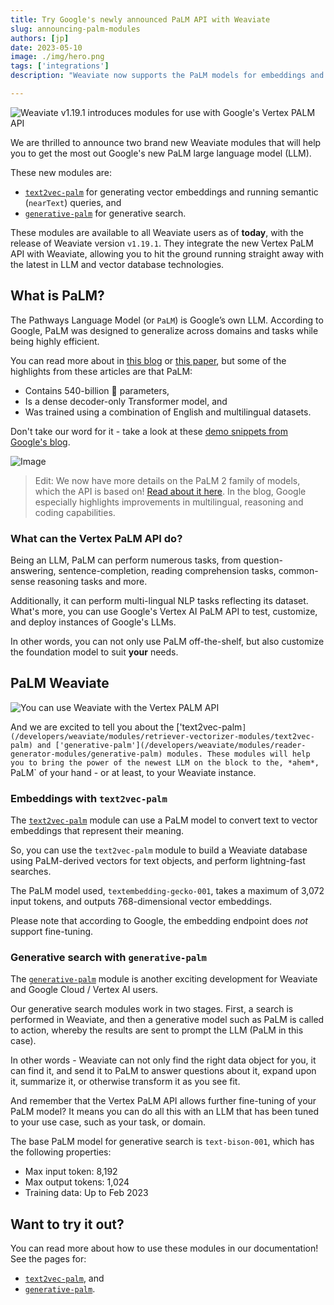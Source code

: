 ```yaml
---
title: Try Google's newly announced PaLM API with Weaviate
slug: announcing-palm-modules
authors: [jp]
date: 2023-05-10
image: ./img/hero.png
tags: ['integrations']
description: "Weaviate now supports the PaLM models for embeddings and generative search through two new modules."

---
```


![Weaviate v1.19.1 introduces modules for use with Google's Vertex PALM API](./img/hero.png)

<!-- truncate -->

We are thrilled to announce two brand new Weaviate modules that will help you to get the most out Google's new PaLM large language model (LLM).

These new modules are:
- [`text2vec-palm`](/developers/weaviate/modules/retriever-vectorizer-modules/text2vec-palm) for generating vector embeddings and running semantic (`nearText`) queries, and
- [`generative-palm`](/developers/weaviate/modules/reader-generator-modules/generative-palm) for generative search.

<!-- TODO - check Weaviate version number before merging. -->
These modules are available to all Weaviate users as of **today**, with the release of Weaviate version `v1.19.1`. They integrate the new Vertex PaLM API with Weaviate, allowing you to hit the ground running straight away with the latest in LLM and vector database technologies.

## <i class="fa-solid fa-face-thinking"></i> What is PaLM?

The Pathways Language Model (or `PaLM`) is Google’s own LLM. According to Google, PaLM was designed to generalize across domains and tasks while being highly efficient.

You can read more about in [this blog](https://ai.googleblog.com/2022/04/pathways-language-model-palm-scaling-to.html) or [this paper](https://arxiv.org/abs/2204.02311), but some of the highlights from these articles are that PaLM:
- Contains 540-billion 🤯 parameters,
- Is a dense decoder-only Transformer model, and
- Was trained using a combination of English and multilingual datasets.

Don't take our word for it - take a look at these [demo snippets from Google's blog](https://ai.googleblog.com/2022/04/pathways-language-model-palm-scaling-to.html).

![Image](https://blogger.googleusercontent.com/img/b/R29vZ2xl/AVvXsEhLmQjS3gOQ2x7ru3xovYjVw-Yr2fKDCqhDHByQZitD92Yu4L-v2BBa5f_VMfpWM4D0930Dmk35EY1TqGrYUtMQqJO41hkLqXuu51eOpXZ3PvYPSjf5stfEJNJn2idWnRYCCEgBiJuLDTXX5Fgt-Mk13kCKdO12JShGvDO_cArtLKv8U8obJaHiL5ASQg/s16000/Big%20Bench%20Sped%20Up%20Cropped.gif)

> Edit: We now have more details on the PaLM 2 family of models, which the API is based on! [Read about it here](https://blog.google/technology/ai/google-palm-2-ai-large-language-model/). In the blog, Google especially highlights improvements in multilingual, reasoning and coding capabilities.

### <i class="fa-solid fa-screwdriver-wrench"></i> What can the Vertex PaLM API do?

Being an LLM, PaLM can perform numerous tasks, from question-answering, sentence-completion, reading comprehension tasks, common-sense reasoning tasks and more.

Additionally, it can perform multi-lingual NLP tasks reflecting its dataset. What's more, you can use Google's Vertex AI PaLM API to test, customize, and deploy instances of Google's LLMs.

In other words, you can not only use PaLM off-the-shelf, but also customize the foundation model to suit **your** needs.

## PaLM <i class="fa-solid fa-handshake"></i> Weaviate

![You can use Weaviate with the Vertex PALM API](./img/highlight.png)

And we are excited to tell you about the ['text2vec-palm`](/developers/weaviate/modules/retriever-vectorizer-modules/text2vec-palm) and ['generative-palm'](/developers/weaviate/modules/reader-generator-modules/generative-palm) modules. These modules will help you to bring the power of the newest LLM on the block to the, *ahem*, `PaLM` of your hand - or at least, to your Weaviate instance.

### <i class="fa-solid fa-input-numeric"></i> Embeddings with `text2vec-palm`

The [`text2vec-palm`](/developers/weaviate/modules/retriever-vectorizer-modules/text2vec-palm) module can use a PaLM model to convert text to vector embeddings that represent their meaning.

So, you can use the `text2vec-palm` module to build a Weaviate database using PaLM-derived vectors for text objects, and perform lightning-fast searches.

The PaLM model used, `textembedding-gecko-001`, takes a maximum of 3,072 input tokens, and outputs 768-dimensional vector embeddings.

Please note that according to Google, the embedding endpoint does *not* support fine-tuning.

### <i class="fa-solid fa-typewriter"></i> Generative search with `generative-palm`

The [`generative-palm`](/developers/weaviate/modules/reader-generator-modules/generative-palm) module is another exciting development for Weaviate and Google Cloud / Vertex AI users.

Our generative search modules work in two stages. First, a search is performed in Weaviate, and then a generative model such as PaLM is called to action, whereby the results are sent to prompt the LLM (PaLM in this case).

In other words - Weaviate can not only find the right data object for you, it can find it, and send it to PaLM to answer questions about it, expand upon it, summarize it, or otherwise transform it as you see fit.

And remember that the Vertex PaLM API allows further fine-tuning of your PaLM model? It means you can do all this with an LLM that has been tuned to your use case, such as your task, or domain.

The base PaLM model for generative search is `text-bison-001`, which has the following properties:

- Max input token: 8,192
- Max output tokens: 1,024
- Training data: Up to Feb 2023

## <i class="fa-solid fa-code"></i> Want to try it out?

You can read more about how to use these modules in our documentation! See the pages for:

- [`text2vec-palm`](/developers/weaviate/modules/retriever-vectorizer-modules/text2vec-palm), and
- [`generative-palm`](/developers/weaviate/modules/reader-generator-modules/generative-palm).


<WhatNext />

